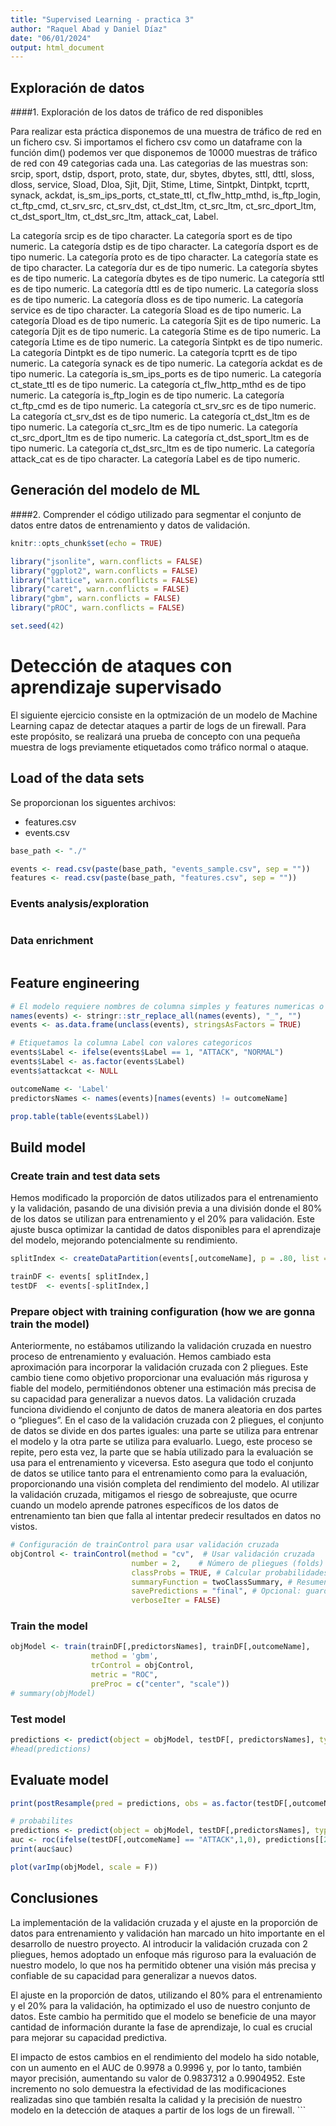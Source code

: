 ```yaml
---
title: "Supervised Learning - practica 3"
author: "Raquel Abad y Daniel Díaz"
date: "06/01/2024"
output: html_document
---
```

## Exploración de datos
####1. Exploración de los datos de tráfico de red disponibles

Para realizar esta práctica disponemos de una muestra de tráfico de red en un fichero csv. Si importamos el fichero csv como un dataframe con la función dim() podemos ver que disponemos de 10000 muestras de tráfico de red con 49 categorias cada una.
Las categorias de las muestras son: srcip, sport, dstip, dsport, proto, state, dur, sbytes, dbytes, sttl, dttl, sloss, dloss, service, Sload, Dloa, Sjit, Djit, Stime, Ltime, Sintpkt, Dintpkt, tcprtt, synack, ackdat, is_sm_ips_ports, ct_state_ttl, ct_flw_http_mthd, is_ftp_login, ct_ftp_cmd, ct_srv_src, ct_srv_dst, ct_dst_ltm, ct_src_ltm, ct_src_dport_ltm, ct_dst_sport_ltm, ct_dst_src_ltm, attack_cat, Label.


La categoría srcip es de tipo character.
La categoría sport es de tipo numeric.
La categoría dstip es de tipo character.
La categoría dsport es de tipo numeric.
La categoría proto es de tipo character.
La categoría state es de tipo character.
La categoría dur es de tipo numeric.
La categoría sbytes es de tipo numeric.
La categoría dbytes es de tipo numeric.
La categoría sttl es de tipo numeric.
La categoría dttl es de tipo numeric.
La categoría sloss es de tipo numeric.
La categoría dloss es de tipo numeric.
La categoría service es de tipo character.
La categoría Sload es de tipo numeric.
La categoría Dload es de tipo numeric.
La categoría Sjit es de tipo numeric.
La categoría Djit es de tipo numeric.
La categoría Stime es de tipo numeric.
La categoría Ltime es de tipo numeric.
La categoría Sintpkt es de tipo numeric.
La categoría Dintpkt es de tipo numeric.
La categoría tcprtt es de tipo numeric.
La categoría synack es de tipo numeric.
La categoría ackdat es de tipo numeric.
La categoría is_sm_ips_ports es de tipo numeric.
La categoría ct_state_ttl es de tipo numeric.
La categoría ct_flw_http_mthd es de tipo numeric.
La categoría is_ftp_login es de tipo numeric.
La categoría ct_ftp_cmd es de tipo numeric.
La categoría ct_srv_src es de tipo numeric.
La categoría ct_srv_dst es de tipo numeric.
La categoría ct_dst_ltm es de tipo numeric.
La categoría ct_src_ltm es de tipo numeric.
La categoría ct_src_dport_ltm es de tipo numeric.
La categoría ct_dst_sport_ltm es de tipo numeric.
La categoría ct_dst_src_ltm es de tipo numeric.
La categoría attack_cat es de tipo character.
La categoría Label es de tipo numeric.


## Generación del modelo de ML
####2. Comprender el código utilizado para segmentar el conjunto de datos entre datos de entrenamiento y datos de validación.



```r
knitr::opts_chunk$set(echo = TRUE)

library("jsonlite", warn.conflicts = FALSE)
library("ggplot2", warn.conflicts = FALSE)
library("lattice", warn.conflicts = FALSE)
library("caret", warn.conflicts = FALSE)
library("gbm", warn.conflicts = FALSE)
library("pROC", warn.conflicts = FALSE)

set.seed(42)
```

# Detección de ataques con aprendizaje supervisado

El siguiente ejercicio consiste en la optmización de un modelo de Machine Learning capaz de detectar ataques a partir de logs de un firewall. Para este propósito, se realizará una prueba de concepto con una pequeña muestra de logs previamente etiquetados como tráfico normal o ataque.

## Load of the data sets

Se proporcionan los siguentes archivos:

-   features.csv
-   events.csv

```r
base_path <- "./"

events <- read.csv(paste(base_path, "events_sample.csv", sep = ""))
features <- read.csv(paste(base_path, "features.csv", sep = ""))
```

### Events analysis/exploration

```r


```

### Data enrichment

```r


```

## Feature engineering

```r
# El modelo requiere nombres de columna simples y features numericas o factor
names(events) <- stringr::str_replace_all(names(events), "_", "")
events <- as.data.frame(unclass(events), stringsAsFactors = TRUE)

# Etiquetamos la columna Label con valores categoricos
events$Label <- ifelse(events$Label == 1, "ATTACK", "NORMAL")
events$Label <- as.factor(events$Label)
events$attackcat <- NULL

outcomeName <- 'Label'
predictorsNames <- names(events)[names(events) != outcomeName]

prop.table(table(events$Label))
```

## Build model

### Create train and test data sets

Hemos modificado la proporción de datos utilizados para el entrenamiento y la validación, pasando de una división previa a una división donde el 80% de los datos se utilizan para entrenamiento y el 20% para validación. Este ajuste busca optimizar la cantidad de datos disponibles para el aprendizaje del modelo, mejorando potencialmente su rendimiento.

```r
splitIndex <- createDataPartition(events[,outcomeName], p = .80, list = FALSE, times = 1)

trainDF <- events[ splitIndex,]
testDF  <- events[-splitIndex,]
```

### Prepare object with training configuration (how we are gonna train the model)

Anteriormente, no estábamos utilizando la validación cruzada en nuestro proceso de entrenamiento y evaluación. Hemos cambiado esta aproximación para incorporar la validación cruzada con 2 pliegues. Este cambio tiene como objetivo proporcionar una evaluación más rigurosa y fiable del modelo, permitiéndonos obtener una estimación más precisa de su capacidad para generalizar a nuevos datos. La validación cruzada funciona dividiendo el conjunto de datos de manera aleatoria en dos partes o "pliegues". En el caso de la validación cruzada con 2 pliegues, el conjunto de datos se divide en dos partes iguales: una parte se utiliza para entrenar el modelo y la otra parte se utiliza para evaluarlo. Luego, este proceso se repite, pero esta vez, la parte que se había utilizado para la evaluación se usa para el entrenamiento y viceversa. Esto asegura que todo el conjunto de datos se utilice tanto para el entrenamiento como para la evaluación, proporcionando una visión completa del rendimiento del modelo. Al utilizar la validación cruzada, mitigamos el riesgo de sobreajuste, que ocurre cuando un modelo aprende patrones específicos de los datos de entrenamiento tan bien que falla al intentar predecir resultados en datos no vistos. 

```r
# Configuración de trainControl para usar validación cruzada
objControl <- trainControl(method = "cv",  # Usar validación cruzada
                           number = 2,    # Número de pliegues (folds) para la validación cruzada
                           classProbs = TRUE, # Calcular probabilidades de clase (necesario para AUC)
                           summaryFunction = twoClassSummary, # Resumen para clasificación binaria
                           savePredictions = "final", # Opcional: guardar predicciones para análisis posterior
                           verboseIter = FALSE) 
```

### Train the model

```r
objModel <- train(trainDF[,predictorsNames], trainDF[,outcomeName], 
                  method = 'gbm', 
                  trControl = objControl,  
                  metric = "ROC",
                  preProc = c("center", "scale"))
# summary(objModel)
```

### Test model

```r
predictions <- predict(object = objModel, testDF[, predictorsNames], type = 'raw')
#head(predictions)
```

## Evaluate model

```r
print(postResample(pred = predictions, obs = as.factor(testDF[,outcomeName])))
```

```r
# probabilites 
predictions <- predict(object = objModel, testDF[,predictorsNames], type = 'prob')
auc <- roc(ifelse(testDF[,outcomeName] == "ATTACK",1,0), predictions[[2]])
print(auc$auc)
```

```r
plot(varImp(objModel, scale = F))
```

## Conclusiones

La implementación de la validación cruzada y el ajuste en la proporción de datos para entrenamiento y validación han marcado un hito importante en el desarrollo de nuestro proyecto. Al introducir la validación cruzada con 2 pliegues, hemos adoptado un enfoque más riguroso para la evaluación de nuestro modelo, lo que nos ha permitido obtener una visión más precisa y confiable de su capacidad para generalizar a nuevos datos.

El ajuste en la proporción de datos, utilizando el 80% para el entrenamiento y el 20% para la validación, ha optimizado el uso de nuestro conjunto de datos. Este cambio ha permitido que el modelo se beneficie de una mayor cantidad de información durante la fase de aprendizaje, lo cual es crucial para mejorar su capacidad predictiva.

El impacto de estos cambios en el rendimiento del modelo ha sido notable, con un aumento en el AUC de 0.9978 a 0.9996 y, por lo tanto, también mayor precisión, aumentando su valor de 0.9837312 a 0.9904952. Este incremento no solo demuestra la efectividad de las modificaciones realizadas sino que también resalta la calidad y la precisión de nuestro modelo en la detección de ataques a partir de los logs de un firewall.
```
